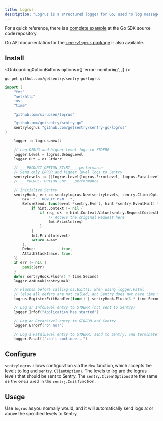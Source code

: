 ```yaml
---
title: Logrus
description: "Logrus is a structured logger for Go, used to log messages in different formats and levels. This guide demonstrates how to integrate Logrus with Sentry to capture and send logs to Sentry."
---
```


For a quick reference, there is a [complete example](https://github.com/getsentry/sentry-go/tree/master/_examples/logrus) at the Go SDK source code repository.

Go API documentation for the [`sentrylogrus` package](https://pkg.go.dev/github.com/getsentry/sentry-go/logrus) is also available.

## Install

<OnboardingOptionButtons
  options={[
    'error-monitoring',
  ]}
/>

```bash
go get github.com/getsentry/sentry-go/logrus
```

<Break />

<SignInNote />

```go
import (
	"fmt"
	"net/http"
	"os"
	"time"

	"github.com/sirupsen/logrus"

	"github.com/getsentry/sentry-go"
	sentrylogrus "github.com/getsentry/sentry-go/logrus"
)

    logger := logrus.New()

	// Log DEBUG and higher level logs to STDERR
	logger.Level = logrus.DebugLevel
	logger.Out = os.Stderr

	// ___PRODUCT_OPTION_START___ performance
	// Send only ERROR and higher level logs to Sentry
	sentryLevels := []logrus.Level{logrus.ErrorLevel, logrus.FatalLevel, logrus.PanicLevel}
	// ___PRODUCT_OPTION_END___ performance

	// Initialize Sentry
	sentryHook, err := sentrylogrus.New(sentryLevels, sentry.ClientOptions{
		Dsn: "___PUBLIC_DSN___",
		BeforeSend: func(event *sentry.Event, hint *sentry.EventHint) *sentry.Event {
			if hint.Context != nil {
				if req, ok := hint.Context.Value(sentry.RequestContextKey).(*http.Request); ok {
					// Access the original Request here
					fmt.Println(req)
				}
			}
			fmt.Println(event)
			return event
		},
		Debug:            true,
		AttachStacktrace: true,
	})
	if err != nil {
		panic(err)
	}
	defer sentryHook.Flush(5 * time.Second)
	logger.AddHook(sentryHook)

	// Flushes before calling os.Exit(1) when using logger.Fatal
	// (else all defers are not called, and Sentry does not have time to send the event)
	logrus.RegisterExitHandler(func() { sentryHook.Flush(5 * time.Second) })

	// Log an InfoLevel entry to STDERR (not sent to Sentry)
	logger.Infof("Application has started")

	// Log an ErrorLevel entry to STDERR and Sentry
	logger.Errorf("oh no!")

	// Log a FatalLevel entry to STDERR, send to Sentry, and terminate the application
	logger.Fatalf("can't continue...")

```

## Configure

`sentrylogrus` allows configuration via the `New` function, which accepts the levels to log and `sentry.ClientOptions`. The levels to log are the logrus levels that should be sent to Sentry. The `sentry.ClientOptions` are the same as the ones used in the `sentry.Init` function.

## Usage

Use `logrus` as you normally would, and it will automatically send logs at or above the specified levels to Sentry.

